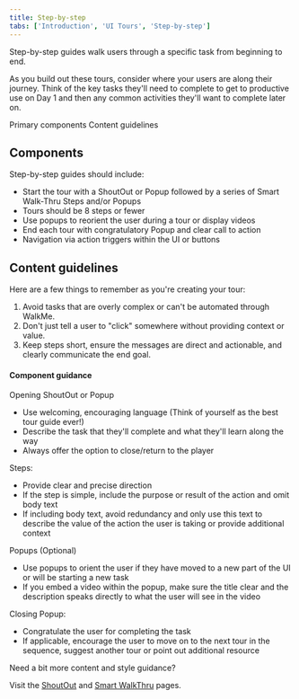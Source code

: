 ```yaml
---
title: Step-by-step
tabs: ['Introduction', 'UI Tours', 'Step-by-step']
---
```


<PageDescription>

  Step-by-step guides walk users through a specific task from beginning to end.

  As you build out these tours, consider where your users are along their journey. Think of the key tasks they'll need to complete to get to productive use on Day 1 and then any common activities they'll want to complete later on.

</PageDescription>

<AnchorLinks>
  <AnchorLink>Primary components</AnchorLink>
  <AnchorLink>Content guidelines </AnchorLink>
</AnchorLinks>

## Components

Step-by-step guides should include: 

* Start the tour with a ShoutOut or Popup followed by a series of Smart Walk-Thru Steps and/or Popups
* Tours should be 8 steps or fewer 
* Use popups to reorient the user during a tour or display videos
* End each tour with congratulatory Popup and clear call to action 
* Navigation via action triggers within the UI or buttons 

## Content guidelines

Here are a few things to remember as you're creating your tour: 

1. Avoid tasks that are overly complex or can't be automated through WalkMe. 
2. Don't just tell a user to "click" somewhere without providing context or value.
3. Keep steps short, ensure the messages are direct and actionable, and clearly communicate the end goal.

#### Component guidance 

Opening ShoutOut or Popup
* Use welcoming, encouraging language (Think of yourself as the best tour guide ever!) 
* Describe the task that they'll complete and what they'll learn along the way 
* Always offer the option to close/return to the player 

Steps: 
* Provide clear and precise direction
* If the step is simple, include the purpose or result of the action and omit body text
* If including body text, avoid redundancy and only use this text to describe the value of the action the user is taking or provide additional context

Popups (Optional) 
* Use popups to orient the user if they have moved to a new part of the UI or will be starting a new task
* If you embed a video within the popup, make sure the title clear and the description speaks directly to what the user will see in the video 

Closing Popup: 
* Congratulate the user for completing the task
* If applicable, encourage the user to move on to the next tour in the sequence, suggest another tour or point out additional resource

Need a bit more content and style guidance?

Visit the [ShoutOut](/walkme-guide/shoutouts/usage) and [Smart WalkThru](/walkme-guide/smart-walk-thrus/overview) pages.
